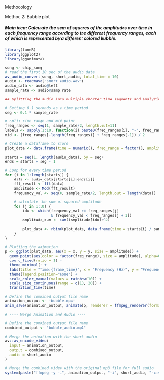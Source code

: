 Methodology

Method 2: Bubble plot

#####  Main idea: Calculate the sum of squares of the amplitudes over time in each frequency range according to the different frequency ranges, each of which is represented by a different colored bubble.


```r
library(tuneR)
library(ggplot2)
library(gganimate)

song <- chip_song
# read the first 10 sec of the audio data
av_audio_convert(song, short_audio, total_time = 10)
audio <- readWave("short_audio.wav")
audio_data <- audio@left
sample_rate <- audio@samp.rate

## Splitting the audio into multiple shorter time segments and analyzing the spectrum of each time segment separately gives a better view of the variation between frequency and time. 

# Setting 0.1 seconds as a time period
seg <- 0.1 * sample_rate

# Split time range and mid point
freq_ranges <- seq(1, sample_rate/2, length.out=11)
labels <- sapply(1:10, function(i) paste0(freq_ranges[i], "-", freq_ranges[i+1], "Hz"))
mid <- (freq_ranges[-length(freq_ranges)] + freq_ranges[-1]) / 2

# Create a dataframe to store
plot_data <- data.frame(time = numeric(), freq_range = factor(), amplitude = numeric(), x = numeric(), y = numeric())
```

```r
starts = seq(1, length(audio_data), by = seg)
ends = starts + seg - 1

# Loop for every time period
for (i in 1:length(starts)) {
    data <- audio_data[starts[i]:ends[i]]
    fft_result <- fft(data)
    amplitude <- Mod(fft_result)
    frequency_val <- seq(0, sample_rate/2, length.out = length(data))

    # calculate the sum of squared amplitude
    for (j in 1:10) {
        idx <- which(frequency_val >= freq_ranges[j] 
                     & frequency_val < freq_ranges[j + 1])
        amplitude_sum <- sum((amplitude[idx])^2)
        
        plot_data <- rbind(plot_data, data.frame(time = starts[i] / sample_rate, freq_range = labels[j], amplitude = amplitude_sum, x = mid[j], y = mid[j]))
    }
}
```


```r
# Plotting the animation
p <- ggplot(plot_data, aes(x = x, y = y, size = amplitude)) + 
  geom_point(aes(color = factor(freq_range), size = amplitude), alpha=0.5) +
  coord_fixed(ratio = 1) +
  theme_minimal() +
  labs(title = "Time:{frame_time}", x = "Frequency (Hz)", y = "Frequency (Hz)") + 
  theme(legend.position="none") +
  scale_color_manual(values = rainbow(10)) +
  scale_size_continuous(range = c(10, 20)) +  
  transition_time(time)
```

```r
# Define the combined output file name
animation_output <- "bubble.mp4"
anim_save(animation_output, animate(p, renderer = ffmpeg_renderer(format = "mp4")))

# ---- Merge Animation and Audio ----

# Define the combined output file name
combined_output <- "bubble_audio.mp4"

# Merge the animation with the short audio
av::av_encode_video(
  input = animation_output,
  output = combined_output,
  audio = short_audio
)

# Merge the combined video with the original mp3 file for full audio
system(paste("ffmpeg -y -i", animation_output, "-i", short_audio, "-c:v copy -c:a aac -strict experimental", combined_output))

```
